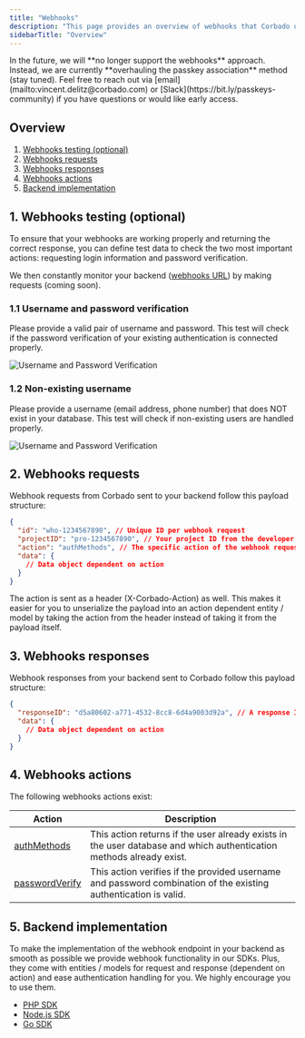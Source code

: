 ```yaml
---
title: "Webhooks"
description: "This page provides an overview of webhooks that Corbado uses to talk to your system and existing user base."
sidebarTitle: "Overview"
---
```


<Warning>
In the future, we will **no longer support the webhooks** approach. Instead, we are currently **overhauling the passkey association** method (stay tuned). Feel free to reach out via [email](mailto:vincent.delitz@corbado.com) or [Slack](https://bit.ly/passkeys-community) if you have questions or would like early access.
</Warning>

## Overview

1. [Webhooks testing (optional)](#1-webhooks-testing-optional)
2. [Webhooks requests](#2-webhooks-requests)
3. [Webhooks responses](#3-webhooks-responses)
4. [Webhooks actions](#4-webhooks-actions)
5. [Backend implementation](#5-backend-implementation)

## 1. Webhooks testing (optional)

To ensure that your webhooks are working properly and returning the correct response, you can define test data to check the two most important actions: requesting login information and password verification.

We then constantly monitor your backend ([webhooks URL](/helpful-guides/url-overview#6-webhooks-url)) by making requests (coming soon).

### 1.1 Username and password verification

Please provide a valid pair of username and password. This test will check if the password verification of your existing authentication is connected properly.

![Username and Password Verification](/images/products/corbado-connect/connect-via-webhooks/username-password-verification.webp)

### 1.2 Non-existing username

Please provide a username (email address, phone number) that does NOT exist in your database. This test will check if non-existing users are handled properly.

![Username and Password Verification](/images/products/corbado-connect/connect-via-webhooks/non-existing-username.webp)

## 2. Webhooks requests

Webhook requests from Corbado sent to your backend follow this payload structure:

```json
{
  "id": "who-1234567890", // Unique ID per webhook request
  "projectID": "pro-1234567890", // Your project ID from the developer panel
  "action": "authMethods", // The specific action of the webhook request, see table belowf
  "data": {
    // Data object dependent on action
  }
}
```

The action is sent as a header (X-Corbado-Action) as well. This makes it easier for you to unserialize the payload into an action dependent entity / model by taking the action from the header instead of taking it from the payload itself.

## 3. Webhooks responses

Webhook responses from your backend sent to Corbado follow this payload structure:

```json
{
  "responseID": "d5a80602-a771-4532-8cc8-6d4a9003d92a", // A response ID you can set in your backend for debugging
  "data": {
    // Data object dependent on action
  }
}
```

## 4. Webhooks actions

The following webhooks actions exist:

| Action                                                                                          | Description                                                                                                         |
| ----------------------------------------------------------------------------------------------- | ------------------------------------------------------------------------------------------------------------------- |
| [authMethods](/products/corbado-connect/connect-via-webhooks/webhooks/action-authmethods)       | This action returns if the user already exists in the user database and which authentication methods already exist. |
| [passwordVerify](/products/corbado-connect/connect-via-webhooks/webhooks/action-passwordverify) | This action verifies if the provided username and password combination of the existing authentication is valid.     |

## 5. Backend implementation

To make the implementation of the webhook endpoint in your backend as smooth as possible we provide webhook functionality in our SDKs. Plus, they come with entities / models for request and response (dependent on action) and ease authentication handling for you. We highly encourage you to use them.

- [PHP SDK](/backend-integration/php-sdk)
- [Node.js SDK](/backend-integration/node-js-sdk)
- [Go SDK](/backend-integration/go-sdk)
